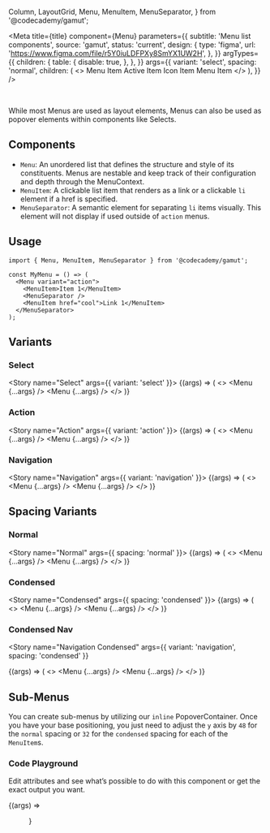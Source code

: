   Column,
  LayoutGrid,
  Menu,
  MenuItem,
  MenuSeparator,
} from '@codecademy/gamut';


<Meta
  title={title}
  component={Menu}
  parameters={{
    subtitle: 'Menu list components',
    source: 'gamut',
    status: 'current',
    design: {
      type: 'figma',
      url: 'https://www.figma.com/file/r5Y0iuLDFPXy8SmYX1UW2H',
    },
  }}
  argTypes={{
    children: {
      table: {
        disable: true,
      },
    },
  }}
  args={{
    variant: 'select',
    spacing: 'normal',
    children: (
      <>
        <MenuItem>Menu Item</MenuItem>
        <MenuItem active>Active Item</MenuItem>
        <MenuSeparator />
        <MenuItem icon={MultipleUsersIcon}>Icon Item</MenuItem>
        <MenuItem>Menu Item</MenuItem>
      </>
    ),
  }}
/>

<br />

While most Menus are used as layout elements, Menus can also be used as popover elements within components like Selects.

## Components

- `Menu`: An unordered list that defines the structure and style of its constituents. Menus are nestable and keep track of their configuration and depth through the MenuContext.
- `MenuItem`: A clickable list item that renders as a link or a clickable `li` element if a href is specified.
- `MenuSeparator`: A semantic element for separating `li` items visually. This element will not display if used outside of `action` menus.

## Usage

```tsx
import { Menu, MenuItem, MenuSeparator } from '@codecademy/gamut';

const MyMenu = () => (
  <Menu variant="action">
    <MenuItem>Item 1</MenuItem>
    <MenuSeparator />
    <MenuItem href="cool">Link 1</MenuItem>
  </MenuSeparator>
);
```

## Variants

<LayoutGrid gap={32} py={24}>
<Column size={4} variant={false} mx={8}>

### Select

<Story name="Select" args={{ variant: 'select' }}>
  {(args) => (
    <>
      <Background bg="paleGreen" p={8} mt={8}>
        <Menu {...args} />
      </Background>
      <Background bg="black" p={8} mt={8}>
        <Menu {...args} />
      </Background>
    </>
  )}
</Story>

</Column>
<Column size={4} variant={false}>

### Action

<Story name="Action" args={{ variant: 'action' }}>
  {(args) => (
    <>
      <Background bg="paleGreen" p={8} mt={8}>
        <Menu {...args} />
      </Background>
      <Background bg="black" p={8} mt={8}>
        <Menu {...args} />
      </Background>
    </>
  )}
</Story>

</Column>
<Column size={4} variant={false}>

### Navigation

<Story name="Navigation" args={{ variant: 'navigation' }}>
  {(args) => (
    <>
      <Background bg="paleGreen" p={8} mt={8}>
        <Menu {...args} />
      </Background>
      <Background bg="black" p={8} mt={8}>
        <Menu {...args} />
      </Background>
    </>
  )}
</Story>

</Column>
</LayoutGrid>

## Spacing Variants

<LayoutGrid gap={32} py={24}>
<Column size={4} variant={false}>

### Normal

<Story name="Normal" args={{ spacing: 'normal' }}>
  {(args) => (
    <>
      <Background bg="paleGreen" p={8} mt={8}>
        <Menu {...args} />
      </Background>
      <Background bg="black" p={8} mt={8}>
        <Menu {...args} />
      </Background>
    </>
  )}
</Story>

</Column>
<Column size={4} variant={false}>

### Condensed

<Story name="Condensed" args={{ spacing: 'condensed' }}>
  {(args) => (
    <>
      <Background bg="paleGreen" p={8} mt={8}>
        <Menu {...args} />
      </Background>
      <Background bg="black" p={8} mt={8}>
        <Menu {...args} />
      </Background>
    </>
  )}
</Story>

</Column>
<Column size={4} variant={false}>

### Condensed Nav

<Story
  name="Navigation Condensed"
  args={{ variant: 'navigation', spacing: 'condensed' }}
>
  {(args) => (
    <>
      <Background bg="paleGreen" p={8} mt={8}>
        <Menu {...args} />
      </Background>
      <Background bg="black" p={8} mt={8}>
        <Menu {...args} />
      </Background>
    </>
  )}
</Story>

</Column>
</LayoutGrid>

## Sub-Menus

You can create sub-menus by utilizing our `inline` <LinkTo kind="Atoms/PopoverContainer">PopoverContainer</LinkTo>. Once you have your base positioning, you just need to adjust the `y` axis by `48` for the `normal` spacing or `32` for the `condensed` spacing for each of the `MenuItem`s.

<PopoverMenuExample />

### Code Playground

Edit attributes and see what’s possible to do with this component or get the exact output you want.

<Canvas>
  <Story name="Menu">{(args) => <Menu {...args} />}</Story>
</Canvas>

<PropsTable story="Menu" />
